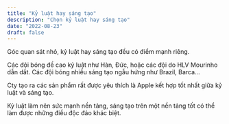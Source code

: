 ```yaml
---
title: "Kỷ luật hay sáng tạo"
description: "Chọn kỷ luật hay sáng tạo"
date: "2022-08-23"
draft: false
---
```


Góc quan sát nhỏ, kỷ luật hay sáng tạo đều có điểm mạnh riêng.

Các đội bóng đề cao kỷ luật như Hàn, Đức, hoặc các đội do HLV Mourinho dẫn dắt.
Các đội bóng nhiều sáng tạo ngẫu hứng như Brazil, Barca...

Cty tạo ra các sản phẩm rất được yêu thích là Apple kết hợp tốt nhất giữa kỷ luật và sáng tạo.

Kỷ luật làm nên sức mạnh nền tảng, sáng tạo trên một nền tảng tốt có thể làm được những điều độc đáo khác biệt.
